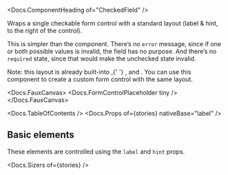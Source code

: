 


<Meta of={stories} />

<Docs.ComponentHeading of="CheckedField" />

Wraps a single checkable form control with a standard layout (label & hint, to
the right of the control).

This is simpler than the <Docs of="Field" /> component. There’s no `error`
message, since if one or both possible values is invalid, the field has no
purpose. And there’s no `required` state, since that would make the unchecked
state invalid.

<div>
  Note: this layout is already built-into <Docs of="Checkbox" />,{' '}
  <Docs of="Radio" />, and <Docs of="Switch" />. You can use this component to
  create a custom form control with the same layout.
</div>

<Docs.FauxCanvas>
  <CheckedField label="A label" hint="A hint">
    <Docs.FormControlPlaceholder tiny />
  </CheckedField>
</Docs.FauxCanvas>

<Docs.TableOfContents />
<Docs.Props of={stories} nativeBase="label" />

## Basic elements

These elements are controlled using the `label` and `hint` props.

<Canvas of={stories.basic} sourceState="shown" />

<Docs.Sizers of={stories} />
